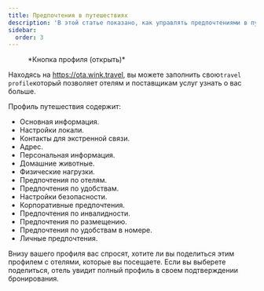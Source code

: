 ```yaml
---
title: Предпочтения в путешествиях
description: 'В этой статье показано, как управлять предпочтениями в путешествиях на Wink.'
sidebar:
  order: 3
---
```


<figure>
  <CloudinaryImage width="350" height="404" resize="scale" quality="best" alt="Кнопка учетной записи при аутентификации" src="academy/account-button-auth-open" errorImage="noimage_opaque_nyrtl0.png" />

  <figcaption>*Кнопка профиля (открыть)*</figcaption>
</figure>


Находясь на https://ota.wink.travel, вы можете заполнить свою`travel profile`который позволяет отелям и поставщикам услуг узнать о вас больше.

Профиль путешествия содержит:

* Основная информация.
* Настройки локали.
* Контакты для экстренной связи.
* Адрес.
* Персональная информация.
* Домашние животные.
* Физические нагрузки.
* Предпочтения по отелям.
* Предпочтения по удобствам.
* Настройки безопасности.
* Корпоративные предпочтения.
* Предпочтения по инвалидности.
* Предпочтения по размещению.
* Предпочтения по удобствам в номере.
* Личные предпочтения.

Внизу вашего профиля вас спросят, хотите ли вы поделиться этим профилем с отелями, которые вы посещаете. Если вы выберете поделиться, отель увидит полный профиль в своем подтверждении бронирования.

